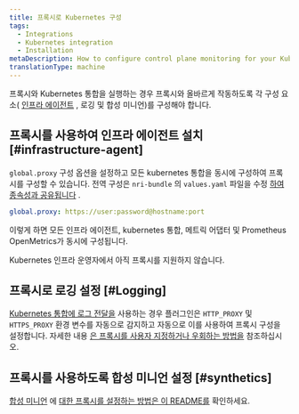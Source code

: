 ```yaml
---
title: 프록시로 Kubernetes 구성
tags:
  - Integrations
  - Kubernetes integration
  - Installation
metaDescription: How to configure control plane monitoring for your Kubernetes integration with New Relic.
translationType: machine
---
```


프록시와 Kubernetes 통합을 실행하는 경우 프록시와 올바르게 작동하도록 각 구성 요소( [인프라 에이전트](/docs/infrastructure/install-infrastructure-agent) , 로깅 및 합성 미니언)를 구성해야 합니다.

## 프록시를 사용하여 인프라 에이전트 설치 [#infrastructure-agent]

`global.proxy` 구성 옵션을 설정하고 모든 kubernetes 통합을 동시에 구성하여 프록시를 구성할 수 있습니다. 전역 구성은 `nri-bundle` 의 `values.yaml` 파일을 수정 [하여 종속성과 공유됩니다](https://github.com/newrelic/helm-charts/tree/master/charts/nri-bundle#configure-dependencies) .

```yaml
global.proxy: https://user:password@hostname:port
```

이렇게 하면 모든 인프라 에이전트, kubernetes 통합, 메트릭 어댑터 및 Prometheus OpenMetrics가 동시에 구성됩니다.

<Callout variant="important">
  Kubernetes 인프라 운영자에서 아직 프록시를 지원하지 않습니다.
</Callout>

## 프록시로 로깅 설정 [#Logging]

[Kubernetes 통합에 로그 전달을](/docs/logs/enable-log-management-new-relic/enable-log-monitoring-new-relic/kubernetes-plugin-log-forwarding) 사용하는 경우 플러그인은 `HTTP_PROXY` 및 `HTTPS_PROXY` 환경 변수를 자동으로 감지하고 자동으로 이를 사용하여 프록시 구성을 설정합니다. 자세한 내용 [은 프록시를 사용자 지정하거나 우회하는 방법을](https://github.com/newrelic/newrelic-fluent-bit-output#proxy-support) 참조하십시오.

## 프록시를 사용하도록 합성 미니언 설정 [#synthetics]

[합성 미니언](/docs/synthetics/synthetic-monitoring/private-locations/install-containerized-private-minions-cpms) 에 [대한 프록시를 설정하는 방법은 이 README를](https://github.com/newrelic/helm-charts/tree/master/charts/synthetics-minion) 확인하세요.